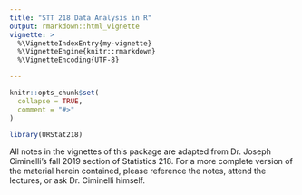 ```yaml
---
title: "STT 218 Data Analysis in R"
output: rmarkdown::html_vignette
vignette: >
  %\VignetteIndexEntry{my-vignette}
  %\VignetteEngine{knitr::rmarkdown}
  %\VignetteEncoding{UTF-8}

---
```


```r
knitr::opts_chunk$set(
  collapse = TRUE,
  comment = "#>"
)
```

```r
library(URStat218)
```

All notes in the vignettes of this package are adapted from Dr. Joseph Ciminelli's fall 2019 section of Statistics 218. For a more complete version of the material herein contained, please reference the notes, attend the lectures, or ask Dr. Ciminelli himself.  

